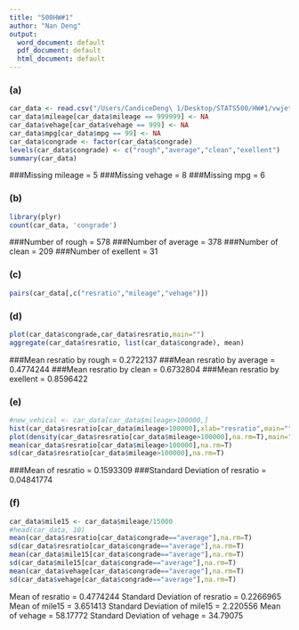 ```yaml
---
title: "500HW#1"
author: "Nan Deng"
output:
  word_document: default
  pdf_document: default
  html_document: default
---
```


### (a)
```r
car_data <- read.csv("/Users/CandiceDeng\ 1/Desktop/STATS500/HW#1/vwjetta_gas.csv")
car_data$mileage[car_data$mileage == 999999] <- NA
car_data$vehage[car_data$vehage == 999] <- NA
car_data$mpg[car_data$mpg == 99] <- NA
car_data$congrade <- factor(car_data$congrade)
levels(car_data$congrade) <- c("rough","average","clean","exellent")
summary(car_data)
```
###Missing mileage = 5
###Missing vehage = 8
###Missing mpg = 6

### (b)
```r
library(plyr)
count(car_data, 'congrade')
```
###Number of rough = 578
###Number of average = 378
###Number of clean = 209
###Number of exellent = 31

### (c)

```r
pairs(car_data[,c("resratio","mileage","vehage")])
```

### (d)
```r
plot(car_data$congrade,car_data$resratio,main="")
aggregate(car_data$resratio, list(car_data$congrade), mean)
```
###Mean resratio by rough = 0.2722137
###Mean resratio by average = 0.4774244
###Mean resratio by clean = 0.6732804
###Mean resratio by exellent = 0.8596422

### (e)
```r
#new_vehical <- car_data[car_data$mileage>100000,]
hist(car_data$resratio[car_data$mileage>100000],xlab="resratio",main="")
plot(density(car_data$resratio[car_data$mileage>100000],na.rm=T),main="")
mean(car_data$resratio[car_data$mileage>100000],na.rm=T)
sd(car_data$resratio[car_data$mileage>100000],na.rm=T)
```
###Mean of resratio = 0.1593309
###Standard Deviation of resratio = 0.04841774

### (f)
```r
car_data$mile15 <- car_data$mileage/15000
#head(car_data, 10)
mean(car_data$resratio[car_data$congrade=="average"],na.rm=T)
sd(car_data$resratio[car_data$congrade=="average"],na.rm=T)
mean(car_data$mile15[car_data$congrade=="average"],na.rm=T)
sd(car_data$mile15[car_data$congrade=="average"],na.rm=T)
mean(car_data$vehage[car_data$congrade=="average"],na.rm=T)
sd(car_data$vehage[car_data$congrade=="average"],na.rm=T)
```
Mean of resratio = 0.4774244
Standard Deviation of resratio = 0.2266965
Mean of mile15 = 3.651413
Standard Deviation of mile15 = 2.220556
Mean of vehage = 58.17772
Standard Deviation of vehage = 34.79075
